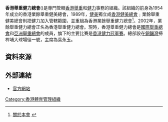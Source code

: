 {{onesource|time=2019-01-09T06:43:37+00:00}}
{{refimprove|time=2019-01-09T06:43:37+00:00}}
{{Infobox Organization
|name = 香港舉重健力總會<br>Hong Kong Weightlifting and Power-lifting Association
|image_border =
|size =
|caption = 
|motto =
|type = 體育組織
|formation = 2002年
|headquarters = {{flagicon|HKG}} 銅鑼灣掃桿埔大球場徑一號[[奧運大樓|奧運大樓]]1005室
|membership = 
|leader_title = 主席
|leader_name =葉永玉
|website = [http://www.hkwpa.org.hk/ 香港舉重健力總會]
}}

'''香港舉重健力總會'''({{lang|en|Hong Kong Weightlifting and Power-lifting Association}})是專門管轄[[香港|香港]][[舉重|舉重]]和[[健力|健力]]事務的組織。該組織的前身為1954年成立的香港業餘舉重健美總會，1989年，[[健美|健美]]獨立成[[香港健美總會|香港健美總會]]﹔業餘舉重健美總會則把健力加入管轄範圍，並重組為香港業餘舉重健力總會<ref>[http://www.hkwpa.org.hk/main.php?id=1 關於本會] {{webarchive|url=https://web.archive.org/web/20150328113051/http://www.hkwpa.org.hk/main.php?id=1 |date=2015-03-28 }}</ref>。2002年，業餘舉重健力總會正名為香港舉重健力總會。現時，香港舉重健力總會是[[國際舉重總會|國際舉重總會]]和[[亞洲舉重總會|亞洲舉重總會]]的成員，旗下的主要比賽是[[香港健力冠軍賽|香港健力冠軍賽]]。總部設在[[銅鑼灣|銅鑼灣]]掃桿埔大球場徑一號，主席為葉永玉。 


== 資料來源 ==
{{reflist}}

==外部連結==
* [http://www.hkwpa.org.hk/ 官方網站]

{{香港體育總會}}

[[Category:香港體育管理組織|Category:香港體育管理組織]]